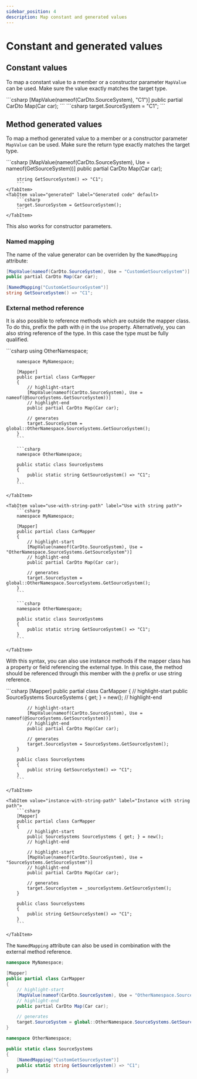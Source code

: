 ```yaml
---
sidebar_position: 4
description: Map constant and generated values
---
```



# Constant and generated values

## Constant values

To map a constant value to a member or a constructor parameter `MapValue` can be used.
Make sure the value exactly matches the target type.

<!-- prettier-ignore-start -->
<!-- prettier formatting breaks the code block -->
<Tabs>
  <TabItem value="declaration" label="Declaration" default>
      ```csharp
      [MapValue(nameof(CarDto.SourceSystem), "C1")]
      public partial CarDto Map(Car car);
      ```
  </TabItem>
  <TabItem value="generated" label="Generated code" default>
      ```csharp
      target.SourceSystem = "C1";
      ```
  </TabItem>
</Tabs>
<!-- prettier-ignore-end -->

## Method generated values

To map a method generated value to a member or a constructor parameter `MapValue` can be used.
Make sure the return type exactly matches the target type.

<Tabs>
    <TabItem value="declaration" label="Declaration" default>
        ```csharp
        [MapValue(nameof(CarDto.SourceSystem), Use = nameof(GetSourceSystem))]
        public partial CarDto Map(Car car);

        string GetSourceSystem() => "C1";
        ```
    </TabItem>
    <TabItem value="generated" label="Generated code" default>
        ```csharp
        target.SourceSystem = GetSourceSystem();
        ```
    </TabItem>

</Tabs>

This also works for constructor parameters.

### Named mapping

The name of the value generator can be overriden by the `NamedMapping` attribute:

```csharp
[MapValue(nameof(CarDto.SourceSystem), Use = "CustomGetSourceSystem")]
public partial CarDto Map(Car car);

[NamedMapping("CustomGetSourceSystem")]
string GetSourceSystem() => "C1";
```

### External method reference

It is also possible to reference methods which are outside the mapper class. To do this, prefix the path with `@` in the `Use` property.
Alternatively, you can also string reference of the type. In this case the type must be fully qualified.

<Tabs>
    <TabItem value="use-full-nameof" label="Use with fullnameof" default>
        ```csharp
        using OtherNamespace;

        namespace MyNamespace;

        [Mapper]
        public partial class CarMapper
        {
            // highlight-start
            [MapValue(nameof(CarDto.SourceSystem), Use = nameof(@SourceSystems.GetSourceSystem))]
            // highlight-end
            public partial CarDto Map(Car car);

            // generates
            target.SourceSystem = global::OtherNamespace.SourceSystems.GetSourceSystem();
        }
        ```

        ```csharp
        namespace OtherNamespace;

        public static class SourceSystems
        {
            public static string GetSourceSystem() => "C1";
        }
        ```

    </TabItem>

    <TabItem value="use-with-string-path" label="Use with string path">
        ```csharp
        namespace MyNamespace;

        [Mapper]
        public partial class CarMapper
        {
            // highlight-start
            [MapValue(nameof(CarDto.SourceSystem), Use = "OtherNamespace.SourceSystems.GetSourceSystem")]
            // highlight-end
            public partial CarDto Map(Car car);

            // generates
            target.SourceSystem = global::OtherNamespace.SourceSystems.GetSourceSystem();
        }
        ```

        ```csharp
        namespace OtherNamespace;

        public static class SourceSystems
        {
            public static string GetSourceSystem() => "C1";
        }
        ```

    </TabItem>

</Tabs>

With this syntax, you can also use instance methods if the mapper class has a property or field referencing the external type.
In this case, the method should be referenced through this member with the `@` prefix or use string reference.

<Tabs>
    <TabItem value="instance-with-fullnameof" label="Instance with fullnameof" default>
        ```csharp
        [Mapper]
        public partial class CarMapper
        {
            // highlight-start
            public SourceSystems SourceSystems { get; } = new();
            // highlight-end

            // highlight-start
            [MapValue(nameof(CarDto.SourceSystem), Use = nameof(@SourceSystems.GetSourceSystem))]
            // highlight-end
            public partial CarDto Map(Car car);

            // generates
            target.SourceSystem = SourceSystems.GetSourceSystem();
        }

        public class SourceSystems
        {
            public string GetSourceSystem() => "C1";
        }
        ```

    </TabItem>

    <TabItem value="instance-with-string-path" label="Instance with string path">
        ```csharp
        [Mapper]
        public partial class CarMapper
        {
            // highlight-start
            public SourceSystems SourceSystems { get; } = new();
            // highlight-end

            // highlight-start
            [MapValue(nameof(CarDto.SourceSystem), Use = "SourceSystems.GetSourceSystem")]
            // highlight-end
            public partial CarDto Map(Car car);

            // generates
            target.SourceSystem = _sourceSystems.GetSourceSystem();
        }

        public class SourceSystems
        {
            public string GetSourceSystem() => "C1";
        }
        ```

    </TabItem>

</Tabs>

The `NamedMapping` attribute can also be used in combination with the external method reference.

```csharp
namespace MyNamespace;

[Mapper]
public partial class CarMapper
{
    // highlight-start
    [MapValue(nameof(CarDto.SourceSystem), Use = "OtherNamespace.SourceSystems.CustomGetSourceSystem")]
    // highlight-end
    public partial CarDto Map(Car car);

    // generates
    target.SourceSystem = global::OtherNamespace.SourceSystems.GetSourceSystem();
}
```

```csharp
namespace OtherNamespace;

public static class SourceSystems
{
    [NamedMapping("CustomGetSourceSystem")]
    public static string GetSourceSystem() => "C1";
}
```
